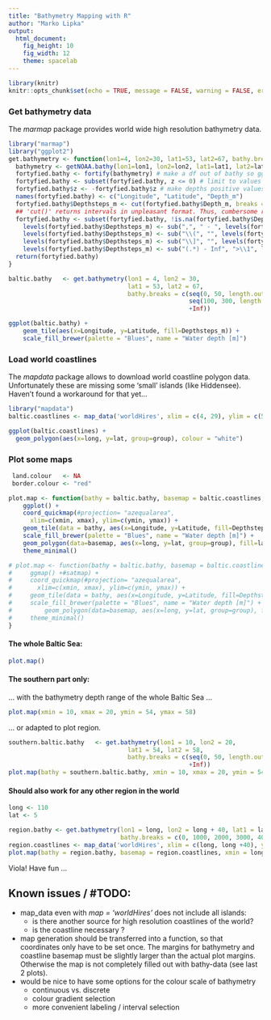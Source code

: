 ```yaml
---
title: "Bathymetry Mapping with R"
author: "Marko Lipka"
output: 
  html_document: 
    fig_height: 10
    fig_width: 12
    theme: spacelab
---
```


```r
library(knitr)
knitr::opts_chunk$set(echo = TRUE, message = FALSE, warning = FALSE, error = FALSE)
```

### Get bathymetry data

The *marmap* package provides world wide high resolution bathymetry data.

```r
library("marmap")
library("ggplot2")
get.bathymetry <- function(lon1=4, lon2=30, lat1=53, lat2=67, bathy.breaks = 8){
  bathymetry <- getNOAA.bathy(lon1=lon1, lon2=lon2, lat1=lat1, lat2=lat2, resolution=1, keep=TRUE) # keep = TRUE saves downloaded data as csv-File
  fortyfied.bathy <- fortify(bathymetry) # make a df out of bathy so ggplot can fully use the data
  fortyfied.bathy <- subset(fortyfied.bathy, z <= 0) # limit to values below sea surface
  fortyfied.bathy$z <- -fortyfied.bathy$z # make depths positive values
  names(fortyfied.bathy) <- c("Longitude", "Latitude", "Depth_m")
  fortyfied.bathy$Depthsteps_m <- cut(fortyfied.bathy$Depth_m, breaks = bathy.breaks, dig.lab = 4) # generate depth intervals for contour plot
  ## 'cut()' returns intervals in unpleasant format. Thus, cumbersome renaming for nice legend:
  fortyfied.bathy <- subset(fortyfied.bathy, !is.na(fortyfied.bathy$Depthsteps_m))
    levels(fortyfied.bathy$Depthsteps_m) <- sub(",", " - ", levels(fortyfied.bathy$Depthsteps_m))
    levels(fortyfied.bathy$Depthsteps_m) <- sub("\\(", "", levels(fortyfied.bathy$Depthsteps_m))
    levels(fortyfied.bathy$Depthsteps_m) <- sub("\\]", "", levels(fortyfied.bathy$Depthsteps_m))
    levels(fortyfied.bathy$Depthsteps_m) <- sub("(.*) - Inf", ">\\1", levels(fortyfied.bathy$Depthsteps_m))
  return(fortyfied.bathy)
}
```

```r
baltic.bathy   <- get.bathymetry(lon1 = 4, lon2 = 30, 
                                 lat1 = 53, lat2 = 67,
                                 bathy.breaks = c(seq(0, 50, length.out = 6),
                                                  seq(100, 300, length.out = 3),
                                                  +Inf))

ggplot(baltic.bathy) + 
    geom_tile(aes(x=Longitude, y=Latitude, fill=Depthsteps_m)) +
    scale_fill_brewer(palette = "Blues", name = "Water depth [m]") 
```


### Load world coastlines

The *mapdata* package allows to download world coastline polygon data. Unfortunately these are missing some 'small' islands (like Hiddensee).
Haven't found a workaround for that yet...

```r
library("mapdata")
baltic.coastlines <- map_data('worldHires', xlim = c(4, 29), ylim = c(50, 66))

ggplot(baltic.coastlines) +
  geom_polygon(aes(x=long, y=lat, group=group), colour = "white")
```


### Plot some maps

```r
 land.colour   <- NA
 border.colour <- "red"

plot.map <- function(bathy = baltic.bathy, basemap = baltic.coastlines, xmin = 5, xmax = 30, ymin = 53.5, ymax = 66){
    ggplot() +
    coord_quickmap(#projection= "azequalarea",
      xlim=c(xmin, xmax), ylim=c(ymin, ymax)) +
    geom_tile(data = bathy, aes(x=Longitude, y=Latitude, fill=Depthsteps_m)) +
    scale_fill_brewer(palette = "Blues", name = "Water depth [m]") +
    geom_polygon(data=basemap, aes(x=long, y=lat, group=group), fill=land.colour, colour = border.colour, lwd=.5) +
    theme_minimal()

# plot.map <- function(bathy = baltic.bathy, basemap = baltic.coastlines, xmin = 5, xmax = 30, ymin = 53.5, ymax = 66){
#     ggmap() +#satmap) +
#     coord_quickmap(#projection= "azequalarea",
#       xlim=c(xmin, xmax), ylim=c(ymin, ymax)) +
#     geom_tile(data = bathy, aes(x=Longitude, y=Latitude, fill=Depthsteps_m)) +
#     scale_fill_brewer(palette = "Blues", name = "Water depth [m]") +
#         geom_polygon(data=basemap, aes(x=long, y=lat, group=group), fill=land.colour, colour = border.colour, lwd=.5) +
#     theme_minimal()
}
```

#### The whole Baltic Sea:

```r
plot.map()
```

#### The southern part only:

... with the bathymetry depth range of the whole Baltic Sea ...

```r
plot.map(xmin = 10, xmax = 20, ymin = 54, ymax = 58)
```

... or adapted to plot region.

```r
southern.baltic.bathy   <- get.bathymetry(lon1 = 10, lon2 = 20, 
                                 lat1 = 54, lat2 = 58,
                                 bathy.breaks = c(seq(0, 50, length.out = 6),
                                                  +Inf))
plot.map(bathy = southern.baltic.bathy, xmin = 10, xmax = 20, ymin = 54, ymax = 58)
```

#### Should also work for any other region in the world

```r
long <- 110
lat <- 5

region.bathy <- get.bathymetry(lon1 = long, lon2 = long + 40, lat1 = lat, lat2 = lat + 15,
                               bathy.breaks = c(0, 1000, 2000, 3000, 4000, 5000, 7000, 9000, Inf))
region.coastlines <- map_data('worldHires', xlim = c(long, long +40), ylim = c(lat, lat + 15))
plot.map(bathy = region.bathy, basemap = region.coastlines, xmin = long, xmax = long +40, ymin = lat, ymax = lat + 15)
```

Viola! Have fun ...

## Known issues / \#TODO:

* map_data even with *map = 'worldHires'* does not include all islands:
  + is there another source for high resolution coastlines of the world?
  + is the coastline necessary ?
* map generation should be transferred into a function, so that coordinates only have to be set once. The margins for bathymetry and coastline 
basemap must be slightly larger than the actual plot margins. Otherwise the map is not completely filled out with bathy-data (see last 2 plots).
* would be nice to have some options for the colour scale of bathymetry
    + continuous vs. discrete
    + colour gradient selection
    + more convenient labeling / interval selection
